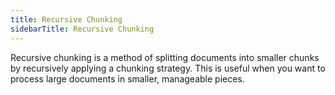 ```yaml
---
title: Recursive Chunking
sidebarTitle: Recursive Chunking
---
```


Recursive chunking is a method of splitting documents into smaller chunks by recursively applying a chunking strategy. 
This is useful when you want to process large documents in smaller, manageable pieces.


<Snippet file="chunking-recursive.mdx" />
